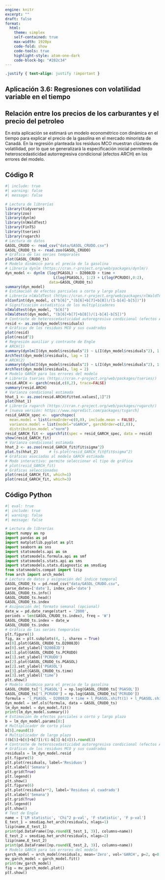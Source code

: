 ```yaml
---
engine: knitr
excerpt: ""
draft: false
format: 
  html:
    theme: simplex
    self-contained: true
    max-width: 1920px
    code-fold: show
    code-tools: true
    highlight-style: atom-one-dark
    code-block-bg: "#282c34"
---
```


```css
.justify { text-align: justify !important }
```

::: justify
# Aplicación 3.6: Regresiones con volatilidad variable en el tiempo  {.unnumbered}

## Relación entre los precios de los carburantes y el precio del petroleo {.unnumbered}

En esta aplicación se estimará un modelo econométrico con dinámica en el tiempo para explicar el precio de la gasolina en el mercado minorista de Canadá. En la regresión planteada los residuos MCO muestran clústeres de volatilidad, por lo que se generalizará la especificación inicial permitiedo heteroscedasticidad autorregresiva condicional (efectos ARCH) en los errores del modelo.
:::

## Código R {.unnumbered}

```r
#| include: true
#| warning: false
#| message: false

# Lectura de librerías
library(tidyverse)
library(zoo)
library(dynlm)
library(nlWaldTest)
library(FinTS)
library(tseries)
library(rugarch)
# Lectura de datos
GASOL_CRUDO <- read_csv("data/GASOL_CRUDO.csv")
GASOL_CRUDO_ts <- read.zoo(GASOL_CRUDO)
# Gráfica de las series temporales
plot(GASOL_CRUDO_ts)
# Modelo dinámico para el precio de la gasolina
# Librería dynlm (https://cran.r-project.org/web/packages/dynlm/)
dyn_model <- dynlm (log(PGASOL) ~ D2008JD + time + 
                      L(log(PGASOL), 1:2) + L(log(PCRUDO),0:2), 
                    data=GASOL_CRUDO_ts)
summary(dyn_model)
# Estimación de efectos parciales a corto y largo plazo
# Librería nlWaldTest (https://cran.r-project.org/web/packages/nlWaldTest/)
nlConfint(dyn_model, c("b[6]","(b[6]+b[7]+b[8])/(1-b[4]-b[5])"))
# Significación estadística de los multiplicadores
nlWaldtest(dyn_model, "b[6]")
nlWaldtest(dyn_model, "(b[6]+b[7]+b[8])/(1-b[4]-b[5])")
# Contraste de heteroscedasticidad autoregresiva condicional (efectos ARCH)
resid <- as.zoo(dyn_model$residuals)
# Gráficas de los residuos MCO y sus cuadrados
plot(resid)
plot(resid^2)
# Regresión auxiliar y contraste de Engle
# ARCH(1)
summary(dynlm(I(dyn_model$residuals^2) ~ L(I(dyn_model$residuals^2), 1:1)))
ArchTest(dyn_model$residuals, lag = 1)
# ARCH(2)
summary(dynlm(I(dyn_model$residuals^2) ~ L(I(dyn_model$residuals^2), 1:2)))
ArchTest(dyn_model$residuals, lag = 2)
# Modelo GARCH para los errores del modelo
# Librería tseries (https://cran.r-project.org/web/packages/tseries/)
resid.ARCH <- garch(resid,c(0,2), trace=FALSE)
summary(resid.ARCH)
# Varianza condicional estimada
hhat_1 <- as.zoo(resid.ARCH$fitted.values[,1]^2)
plot(hhat_1)
# Librería rugarch (https://cran.r-project.org/web/packages/rugarch/)
# [nueva versión: https://www.nopredict.com/packages/tsgarch]
resid_GARCH_spec <-  ugarchspec(
  mean.model = list(armaOrder=c(0,0), include.mean = FALSE),
  variance.model = list(model="sGARCH", garchOrder=c(2,0)),
  distribution.model ="norm")
resid_GARCH_fit <- ugarchfit(spec = resid_GARCH_spec, data = resid)
show(resid_GARCH_fit)
# Varianza condicional estimada
hhat_2 <- as.zoo(resid_GARCH_fit@fit$sigma^2)
plot.ts(hhat_2)     # ts.plot(resid_GARCH_fit@fit$sigma^2)
# Gráficas asociadas al modelo GARCH estimado
# Modo interactivo: permite seleccionar el tipo de gráfica
# plot(resid_GARCH_fit)
# Gráficas seleccionadas
plot(resid_GARCH_fit, which=1)
plot(resid_GARCH_fit, which=3)
```

## Código Python {.unnumbered}

```python
#| eval: true
#| include: true
#| warning: false
#| message: false

# Lectura de librerías
import numpy as np
import pandas as pd
import matplotlib.pyplot as plt
import seaborn as sns
import statsmodels.api as sm
import statsmodels.formula.api as smf
import statsmodels.stats.api as sms
import statsmodels.stats.diagnostic as smsdiag
from statsmodels.compat import lzip
from arch import arch_model
# Lectura de datos y asignación del índice temporal
GASOL_CRUDO_ts = pd.read_csv("data/GASOL_CRUDO.csv", 
parse_dates=['date'], index_col='date')
GASOL_CRUDO_ts.info()
GASOL_CRUDO_ts.head()
GASOL_CRUDO_ts.index
# Asignación del formato semanal (opcional)
date_w = pd.date_range(start = '2000', 
periods = len(GASOL_CRUDO_ts.index), freq = 'W')
GASOL_CRUDO_ts.index = date_w
GASOL_CRUDO_ts.index
# Gráfica de las series temporales
plt.figure(1)
fig, ax = plt.subplots(4, 1, sharex = True)
ax[0].plot(GASOL_CRUDO_ts.D2008JD)
ax[0].set_ylabel('D2008JD')
ax[1].plot(GASOL_CRUDO_ts.PCRUDO)
ax[1].set_ylabel('PCRUDO')
ax[2].plot(GASOL_CRUDO_ts.PGASOL)
ax[2].set_ylabel('PGASOL')
ax[3].plot(GASOL_CRUDO_ts.time)
ax[3].set_ylabel('time')
plt.show()
# Modelo dinámico para el precio de la gasolina 
GASOL_CRUDO_ts['l_PGASOL'] = np.log(GASOL_CRUDO_ts['PGASOL'])
GASOL_CRUDO_ts['l_PCRUDO'] = np.log(GASOL_CRUDO_ts['PCRUDO'])
formula = 'l_PGASOL ~ D2008JD + time + l_PGASOL.shift(1) + l_PGASOL.shift(2) + l_PCRUDO + l_PCRUDO.shift(1) + l_PCRUDO.shift(2)'
dyn_model = smf.ols(formula, data = GASOL_CRUDO_ts)
lm_dyn_model = dyn_model.fit()
print(lm_dyn_model.summary())
# Estimación de efectos parciales a corto y largo plazo
b = lm_dyn_model.params[0:]
# Multiplicador de corto plazo
b[5].round(3)
# Multiplicador de largo plazo
((b[5]+b[6]+b[7])/(1-b[3]-b[4])).round(3)
# Contraste de heteroscedasticidad autoregresiva condicional (efectos ARCH)
# Gráficas de los residuos MCO y sus cuadrados
residuals = lm_dyn_model.resid
plt.figure(5)
plt.plot(residuals, label='Residuos')
plt.xlabel('Semana')
plt.grid(True)
plt.legend()
plt.show()
plt.figure(6)
plt.plot(residuals**2, label='Residuos al cuadrado')
plt.xlabel('Semana')
plt.grid(True)
plt.legend()
plt.show()
# Test de Engle
name = ['LM statistic', 'Chi^2 p-val', 'F statistic', 'F p-val']
E_test_1 = smsdiag.het_arch(residuals, nlags=1)
lzip(name,E_test_1)
print(pd.DataFrame([np.round(E_test_1, 3)], columns=name))
E_test_2 = smsdiag.het_arch(residuals, nlags=2)
lzip(name,E_test_2)
print(pd.DataFrame([np.round(E_test_2, 3)], columns=name))
# Modelo GARCH para los errores del modelo
garch_model = arch_model(residuals, mean='Zero', vol='GARCH', p=2, q=0, dist='normal')
mv_garch_model = garch_model.fit()
print(mv_garch_model)
fig = mv_garch_model.plot()
plt.show()
```

